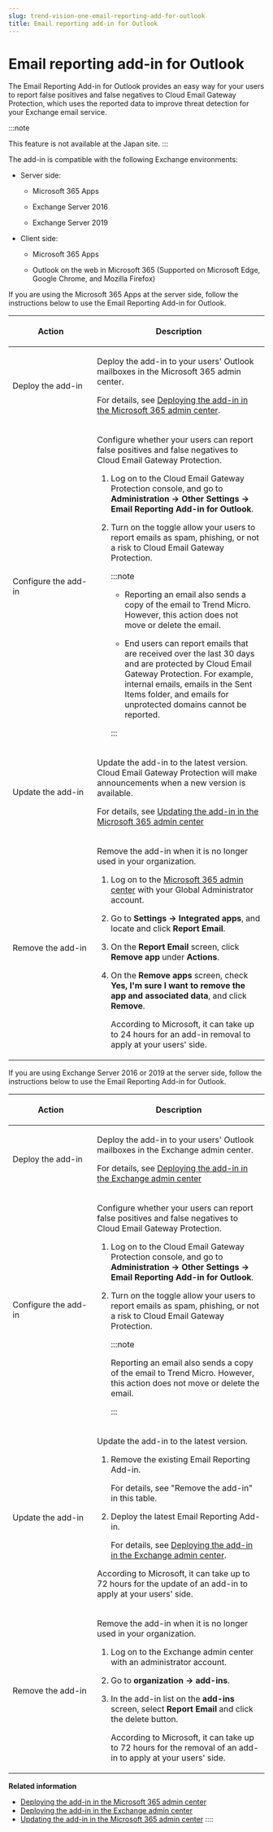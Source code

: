 ```yaml
---
slug: trend-vision-one-email-reporting-add-for-outlook
title: Email reporting add-in for Outlook
---
```

# Email reporting add-in for Outlook

The Email Reporting Add-in for Outlook provides an easy way for your users to report false positives and false negatives to Cloud Email Gateway Protection, which uses the reported data to improve threat detection for your Exchange email service.

:::note

This feature is not available at the Japan site.
:::

The add-in is compatible with the following Exchange environments:

- Server side:

  - Microsoft 365 Apps

  - Exchange Server 2016

  - Exchange Server 2019

- Client side:

  - Microsoft 365 Apps

  - Outlook on the web in Microsoft 365 (Supported on Microsoft Edge, Google Chrome, and Mozilla Firefox)

If you are using the Microsoft 365 Apps at the server side, follow the instructions below to use the Email Reporting Add-in for Outlook.

<table>
<colgroup>
<col style="width: 33%" />
<col style="width: 67%" />
</colgroup>
<thead>
<tr>
<th><p>Action</p></th>
<th><p>Description</p></th>
</tr>
</thead>
<tbody>
<tr>
<td><p>Deploy the add-in</p></td>
<td><p>Deploy the add-in to your users' Outlook mailboxes in the Microsoft 365 admin center.</p>
<p>For details, see <a href="trend-vision-one-deploy-ms-365-admin-center">Deploying the add-in in the Microsoft 365 admin center</a>.</p></td>
</tr>
<tr>
<td><p>Configure the add-in</p></td>
<td><p>Configure whether your users can report false positives and false negatives to Cloud Email Gateway Protection.</p>
<ol>
<li><p>Log on to the Cloud Email Gateway Protection console, and go to <strong>Administration → Other Settings → Email Reporting Add-in for Outlook</strong>.</p></li>
<li><p>Turn on the toggle allow your users to report emails as spam, phishing, or not a risk to Cloud Email Gateway Protection.</p>


:::note

<ul>
<li><p>Reporting an email also sends a copy of the email to Trend Micro. However, this action does not move or delete the email.</p></li>
<li><p>End users can report emails that are received over the last 30 days and are protected by Cloud Email Gateway Protection. For example, internal emails, emails in the Sent Items folder, and emails for unprotected domains cannot be reported.</p></li>
</ul>


:::

</li>
</ol></td>
</tr>
<tr>
<td><p>Update the add-in</p></td>
<td><p>Update the add-in to the latest version. Cloud Email Gateway Protection will make announcements when a new version is available.</p>
<p>For details, see <a href="trend-vision-one-add-ms365-admin-center">Updating the add-in in the Microsoft 365 admin center</a></p></td>
</tr>
<tr>
<td><p>Remove the add-in</p></td>
<td><p>Remove the add-in when it is no longer used in your organization.</p>
<ol>
<li><p>Log on to the <a href="https://admin.microsoft.com">Microsoft 365 admin center</a> with your Global Administrator account.</p></li>
<li><p>Go to <strong>Settings → Integrated apps</strong>, and locate and click <strong>Report Email</strong>.</p></li>
<li><p>On the <strong>Report Email</strong> screen, click <strong>Remove app</strong> under <strong>Actions</strong>.</p></li>
<li><p>On the <strong>Remove apps</strong> screen, check <strong>Yes, I'm sure I want to remove the app and associated data</strong>, and click <strong>Remove</strong>.</p>
<p>According to Microsoft, it can take up to 24 hours for an add-in removal to apply at your users' side.</p></li>
</ol></td>
</tr>
</tbody>
</table>

If you are using Exchange Server 2016 or 2019 at the server side, follow the instructions below to use the Email Reporting Add-in for Outlook.

<table>
<colgroup>
<col style="width: 33%" />
<col style="width: 67%" />
</colgroup>
<thead>
<tr>
<th><p>Action</p></th>
<th><p>Description</p></th>
</tr>
</thead>
<tbody>
<tr>
<td><p>Deploy the add-in</p></td>
<td><p>Deploy the add-in to your users' Outlook mailboxes in the Exchange admin center.</p>
<p>For details, see <a href="trend-vision-one-deploying-add-exchange-admin-center">Deploying the add-in in the Exchange admin center</a></p></td>
</tr>
<tr>
<td><p>Configure the add-in</p></td>
<td><p>Configure whether your users can report false positives and false negatives to Cloud Email Gateway Protection.</p>
<ol>
<li><p>Log on to the Cloud Email Gateway Protection console, and go to <strong>Administration → Other Settings → Email Reporting Add-in for Outlook</strong>.</p></li>
<li><p>Turn on the toggle allow your users to report emails as spam, phishing, or not a risk to Cloud Email Gateway Protection.</p>


:::note

<p>Reporting an email also sends a copy of the email to Trend Micro. However, this action does not move or delete the email.</p>


:::

</li>
</ol></td>
</tr>
<tr>
<td><p>Update the add-in</p></td>
<td><p>Update the add-in to the latest version.</p>
<ol>
<li><p>Remove the existing Email Reporting Add-in.</p>
<p>For details, see "Remove the add-in" in this table.</p></li>
<li><p>Deploy the latest Email Reporting Add-in.</p>
<p>For details, see <a href="trend-vision-one-deploying-add-exchange-admin-center">Deploying the add-in in the Exchange admin center</a>.</p></li>
</ol>
<p>According to Microsoft, it can take up to 72 hours for the update of an add-in to apply at your users' side.</p></td>
</tr>
<tr>
<td><p>Remove the add-in</p></td>
<td><p>Remove the add-in when it is no longer used in your organization.</p>
<ol>
<li><p>Log on to the Exchange admin center with an administrator account.</p></li>
<li><p>Go to <strong>organization → add-ins</strong>.</p></li>
<li><p>In the add-in list on the <strong>add-ins</strong> screen, select <strong>Report Email</strong> and click the delete button.</p>
<p>According to Microsoft, it can take up to 72 hours for the removal of an add-in to apply at your users' side.</p></li>
</ol></td>
</tr>
</tbody>
</table>

**Related information**

- [Deploying the add-in in the Microsoft 365 admin center](deploy-ms-365-admin-center.mdx)
- [Deploying the add-in in the Exchange admin center](deploying-add-exchange-admin-center.mdx)
- [Updating the add-in in the Microsoft 365 admin center](add-ms365-admin-center.mdx)
::::
